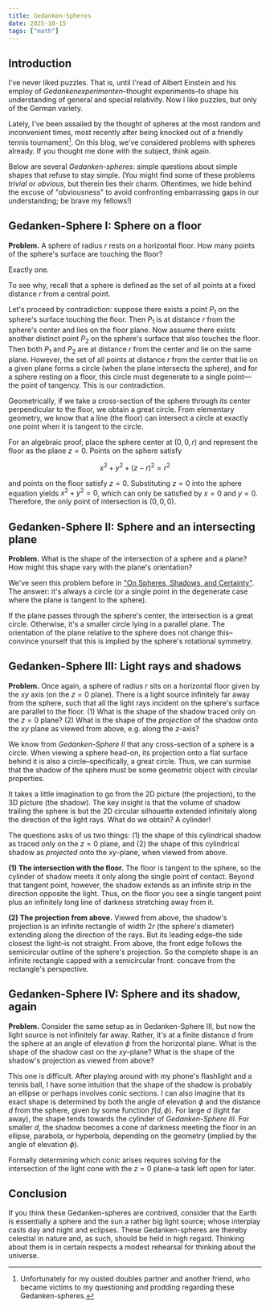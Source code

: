 ```yaml
---
title: Gedanken-Spheres
date: 2025-10-15
tags: ["math"]
---
```


## Introduction

I've never liked puzzles. That is, until I'read of Albert Einstein and his employ of *Gedankenexperimenten*–thought experiments–to shape his understanding of general and special relativity. Now I like puzzles, but only of the German variety.

Lately, I've been assailed by the thought of spheres at the most random and inconvenient times, most recently after being knocked out of a friendly tennis tournament[^1]. On this blog, we've considered problems with spheres already. If you thought me done with the subject, think again.

Below are several *Gedanken-spheres*: simple questions about simple shapes that refuse to stay simple. (You might find some of these problems *trivial* or *obvious*, but therein lies their charm. Oftentimes, we hide behind the excuse of "obviousness" to avoid confronting embarrassing gaps in our understanding; be brave my fellows!)

[^1]: Unfortunately for my ousted doubles partner and another friend, who became victims to my questioning and prodding regarding these Gedanken-spheres.

## Gedanken-Sphere I: Sphere on a floor

**Problem.** A sphere of radius $r$ rests on a horizontal floor. How many points of the sphere's surface are touching the floor?

Exactly one.

To see why, recall that a sphere is defined as the set of all points at a fixed distance $r$ from a central point.

Let's proceed by contradiction: suppose there exists a point $P_1$ on the sphere's surface touching the floor. Then $P_1$ is at distance $r$ from the sphere's center and lies on the floor plane.  Now assume there exists another distinct point $P_2$ on the sphere's surface that also touches the floor. Then both $P_1$ and $P_2$ are at distance $r$ from the center and lie on the same plane. However, the set of all points at distance $r$ from the center that lie on a given plane forms a circle (when the plane intersects the sphere), and for a sphere resting on a floor, this circle must degenerate to a single point—the point of tangency. This is our contradiction.

Geometrically, if we take a cross-section of the sphere through its center perpendicular to the floor, we obtain a great circle. From elementary geometry, we know that a line (the floor) can intersect a circle at exactly one point when it is tangent to the circle.

For an algebraic proof, place the sphere center at $(0, 0, r)$ and represent the floor as the plane $z=0$. Points on the sphere satisfy 

$$
x^2 + y^2 + (z-r)^2 = r^2
$$

and points on the floor satisfy $z=0$. Substituting $z=0$ into the sphere equation yields $x^2 + y^2 = 0$, which can only be satisfied by $x=0$ and $y=0$. Therefore, the only point of intersection is $(0, 0, 0)$.


## Gedanken-Sphere II: Sphere and an intersecting plane

**Problem.** What is the shape of the intersection of a sphere and a plane? How might this shape vary with the plane's orientation?

We've seen this problem before in ["On Spheres, Shadows, and Certainty"](/posts/spheres-and-shadows). The answer: it's always a circle (or a single point in the degenerate case where the plane is tangent to the sphere).

If the plane passes through the sphere's center, the intersection is a great circle. Otherwise, it's a smaller circle lying in a parallel plane. The orientation of the plane relative to the sphere does not change this–convince yourself that this is implied by the sphere's rotational symmetry.


## Gedanken-Sphere III: Light rays and shadows

**Problem.** Once again, a sphere of radius $r$ sits on a horizontal floor given by the $xy$ axis (on the $z=0$ plane). There is a light source infinitely far away from the sphere, such that all the light rays incident on the sphere's surface are parallel to the floor. (1) What is the shape of the shadow traced only on the $z=0$ plane? (2) What is the shape of the *projection* of the shadow onto the $xy$ plane as viewed from above, e.g. along the $z$-axis?

We know from *Gedanken-Sphere II* that any cross-section of a sphere is a circle. When viewing a sphere head-on, its projection onto a flat surface behind it is also a circle–specifically, a great circle. Thus, we can surmise that the shadow of the sphere must be some geometric object with circular properties.

It takes a little imagination to go from the 2D picture (the projection), to the 3D picture (the shadow). The key insight is that the volume of shadow trailing the sphere is but the 2D circular silhouette extended infinitely along the direction of the light rays. What do we obtain? A cylinder!

The questions asks of us two things: (1) the shape of this cylindrical shadow as traced only on the $z=0$ plane, and (2) the shape of this cylindrical shadow as *projected* onto the $xy$-plane, when viewed from above.

**(1) The intersection with the floor.** The floor is tangent to the sphere, so the cylinder of shadow meets it only along the single point of contact. Beyond that tangent point, however, the shadow extends as an infinite strip in the direction opposite the light. Thus, on the floor you see a single tangent point plus an infinitely long line of darkness stretching away from it.

**(2) The projection from above.** Viewed from above, the shadow's projection is an infinite rectangle of width $2r$ (the sphere's diameter) extending along the direction of the rays. But its leading edge–the side closest the light–is not straight. From above, the front edge follows the semicircular outline of the sphere's projection. So the complete shape is an infinite rectangle capped with a semicircular front: concave from the rectangle's perspective.

## Gedanken-Sphere IV: Sphere and its shadow, again

**Problem.** Consider the same setup as in Gedanken-Sphere III, but now the light source is not infinitely far away. Rather, it's at a finite distance $d$ from the sphere at an angle of elevation $\phi$ from the horizontal plane. What is the shape of the shadow cast on the $xy$-plane? What is the shape of the shadow's projection as viewed from above?

This one is difficult. After playing around with my phone's flashlight and a tennis ball, I have some intuition that the shape of the shadow is probably an ellipse or perhaps involves conic sections. I can also imagine that its exact shape is determined by both the angle of elevation $\phi$ and the distance $d$ from the sphere, given by some function $f(d, \phi)$. For large $d$ (light far away), the shape tends towards the cylinder of *Gedanken-Sphere III*. For smaller $d$, the shadow becomes a cone of darkness meeting the floor in an ellipse, parabola, or hyperbola, depending on the geometry (implied by the angle of elevation $\phi$).

Formally determining which conic arises requires solving for the intersection of the light cone with the $z=0$ plane–a task left open for later.

## Conclusion
If you think these Gedanken-spheres are contrived, consider that the Earth is essentially a sphere and the sun a rather big light source; whose interplay casts day and night and eclipses. These Gedanken-spheres are thereby celestial in nature and, as such, should be held in high regard. Thinking about them is in certain respects a modest rehearsal for thinking about the universe.